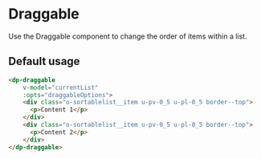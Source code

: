 
<Meta
    title="Components/Draggable"
    component={DpDraggable}
/>

# Draggable

Use the Draggable component to change the order of items within a list.


## Default usage

```html
<dp-draggable
    v-model="currentList"
    :opts="draggableOptions">
    <div class="o-sortablelist__item u-pv-0_5 u-pl-0_5 border--top">
      <p>Content 1</p>
    </div>
    <div class="o-sortablelist__item u-pv-0_5 u-pl-0_5 border--top">
      <p>Content 2</p>
    </div>
</dp-draggable>
```

